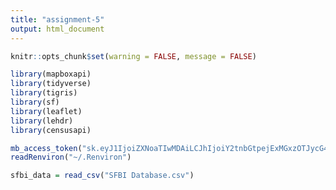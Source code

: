 ```yaml
---
title: "assignment-5"
output: html_document
---
```


```r
knitr::opts_chunk$set(warning = FALSE, message = FALSE)
```
```r
library(mapboxapi)
library(tidyverse)
library(tigris)
library(sf)
library(leaflet)
library(lehdr)
library(censusapi)

mb_access_token("sk.eyJ1IjoiZXNoaTIwMDAiLCJhIjoiY2tnbGtpejExMGxzOTJycG4zN2F1MHpxMSJ9.RXv9EL5SfIZBkXeaTt0v1Q", install = T, overwrite = T)
readRenviron("~/.Renviron")
```
```r
sfbi_data = read_csv("SFBI Database.csv")
```

